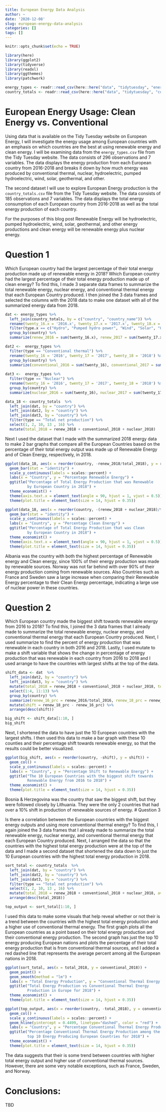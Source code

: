 ```yaml
---
title: European Energy Data Analysis
author: ~
date: '2020-12-08'
slug: european-energy-data-analysis
categories: []
tags: []
---
```


```r
knitr::opts_chunk$set(echo = TRUE)

library(here)
library(ggplot2)
library(tidyverse)
library(readxl)
library(ggthemes)
library(patchwork)

energy_types <- readr::read_csv(here::here("data", "tidytuesday", "energy_types.csv"))
country_totals <- readr::read_csv(here::here("data", "tidytuesday", "country_totals.csv"))
```

# European Energy Usage: Clean Energy vs. Conventional

Using data that is available on the Tidy Tuesday website on European Energy, I will investigate the energy usage among European countries with an emphasis on which countries are the best at using renewable energy and clean energy. I will be examining data from the `energy_types.csv` file from the Tidy Tuesday website. The data consists of 296 observations and 7 variables. The data displays the energy production from each European country from 2016-2018 and breaks it down by how much energy was produced by conventional thermal, nuclear, hydroelectric, pumped hydroelectric, wind, solar, geothermal, and other.

The second dataset I will use to explore European Energy production is the `country_totals.csv` file from the Tidy Tuesday website. The data consists of 185 observations and 7 variables. The data displays the total energy consumption of each European country from 2016-2018 as well as the total energy production of each country.

For the purposes of this blog post Renewable Energy will be hydroelectric, pumped hydroelectric, wind, solar, geothermal, and other energy productions and clean energy will be renewable energy plus nuclear energy.

# Question 1

Which European country had the largest percentage of their total energy production made up of renewable energy in 2018? Which European country had the largest percentage of their total energy production made up of clean energy? To find this, I made 3 separate data frames to summarize the total renewable energy, nuclear energy, and conventional thermal energy that each European Country produced. I then joined the 3 data frames and selected the columns with the 2018 data to make one dataset with all of the summarized energy data from 2018.

```r
dat <- energy_types %>%
  left_join(country_totals, by = c("country", "country_name")) %>%
  rename(twenty_16.x = '2016.x', twenty_17.x = '2017.x', twenty_18.x = '2018.x') %>%
  filter(type.x == c("Hydro", "Pumped hydro power", "Wind", "Solar", "Geothermal", "Other")) %>%
  group_by(country) %>%
  summarize(renew_2016 = sum(twenty_16.x), renew_2017 = sum(twenty_17.x), renew_2018 = sum(twenty_18.x)) 

dat2 <-  energy_types %>%
  filter(type == "Conventional thermal") %>%
  rename(twenty_16 = '2016', twenty_17 = '2017', twenty_18 = '2018') %>%
  group_by(country) %>%
  summarize(conventional_2016 = sum(twenty_16), conventional_2017 = sum(twenty_17), conventional_2018 = sum(twenty_18))
  
dat3 <-  energy_types %>%
  filter(type == "Nuclear") %>%
  rename(twenty_16 = '2016', twenty_17 = '2017', twenty_18 = '2018') %>%
  group_by(country) %>%
  summarize(nuclear_2016 = sum(twenty_16), nuclear_2017 = sum(twenty_17), nuclear_2018 = sum(twenty_18))

data_18 <- country_totals  %>%
  left_join(dat, by = "country") %>%
  left_join(dat2, by = "country") %>%
  left_join(dat3, by = "country") %>%
  filter(type == "Total net production") %>%
  select(1, 2, 10, 13 , 16) %>%
  mutate(total_2018 = renew_2018 + conventional_2018 + nuclear_2018)
```

Next I used the dataset that I made with the summarized 2018 energy data to make 2 bar graphs that compare all the European Countries based on the percentage of their total energy output was made up of Renewable Energy and of Clean Energy, respectively, in 2018.

```r
ggplot(data_18, aes(x = reorder(country, -renew_2018/total_2018), y = renew_2018/total_2018)) +
  geom_bar(stat = "identity") +
  scale_y_continuous(labels = scales::percent) +
  labs(x = "Country", y = "Percentage Renewable Energy") +
  ggtitle("Percentage of Total Energy Production that was Renewable 
          by European Country in 2018") +
  theme_economist() +
  theme(axis.text.x = element_text(angle = 90, hjust = 1, vjust = 0.5)) +
  theme(plot.title = element_text(size = 14, hjust = 0.35))

ggplot(data_18, aes(x = reorder(country, -(renew_2018 + nuclear_2018)/total_2018), y = (renew_2018 + nuclear_2018)/total_2018)) +
  geom_bar(stat = "identity") +
  scale_y_continuous(labels = scales::percent) +
  labs(x = "Country", y = "Percentage Clean Energy") +
  ggtitle("Percentage of Total Energy Production that was Clean 
          by European Country in 2018") +
  theme_economist() +
  theme(axis.text.x = element_text(angle = 90, hjust = 1, vjust = 0.5)) +
  theme(plot.title = element_text(size = 14, hjust = 0.35))
```
Albania was the country with both the highest percentage of Renewable energy and Clean energy, since 100% of their energy production was made by renewable sources. Norway was not far behind with over 90% of their energy production coming from renewable sources. Also Countries such as France and Sweden saw a large increase when comparing their Renewable Energy percentage to their Clean Energy percentage, indicating a large use of nuclear power in these countries.

# Question 2

Which European country made the biggest shift towards renewable energy from 2016 to 2018? To find this, I joined the 3 data frames that I already made to summarize the total renewable energy, nuclear energy, and conventional thermal energy that each European Country produced. Next, I used summarize to find the percent of energy production that was renewable in each country in both 2016 and 2018. Lastly, I used mutate to make a shift variable that shows the change in percentage of energy production that was renewable in each country from 2016 to 2018 and I used arrange to have the countries with largest shifts at the top of the data.

```r
shift_data <- dat  %>%
  left_join(dat2, by = "country") %>%
  left_join(dat3, by = "country") %>%
  mutate(total_2018 = renew_2018 + conventional_2018 + nuclear_2018, total_2017 = renew_2017 + conventional_2017 + nuclear_2017, total_2016 = renew_2016 + conventional_2016 + nuclear_2016) %>%
  select(1:4, 11:13) %>%
  group_by(country) %>%
  summarize(renew_16_prc = renew_2016/total_2016, renew_18_prc = renew_2018/total_2018) %>%
  mutate(shift = renew_18_prc - renew_16_prc) %>%
  arrange(desc(shift))

big_shift <- shift_data[1:10, ]
big_shift
```

Next, I shortened the data to have just the 10 European countries with the largest shifts. I then used this data to make a bar graph with these 10 counties and their percentage shift towards renewable energy, so that the results could be better visualized.

```r
ggplot(big_shift, aes(x = reorder(country, -shift), y = shift)) +
  geom_col() +
  scale_y_continuous(labels = scales::percent) +
  labs(x = "Country", y = "Percentage Shift to Renewable Energy") +
  ggtitle("The 10 European Countries with the biggest shift towards 
          Renewable Energy from 2016 to 2018") +
  theme_economist() +
  theme(plot.title = element_text(size = 14, hjust = 0.35))
```
Bosnia & Herzegovina was the country that saw the biggest shift, but they were followed closely by Lithuania. They were the only 2 countries that had over a 10% shift in production of renewable sources of energy.
# Question 3

Is there a correlation between the European countries with the biggest energy outputs and using more conventional thermal energy? To find this, I again joined the 3 data frames that I already made to summarize the total renewable energy, nuclear energy, and conventional thermal energy that each European Country produced. Next, I arranged the data so that the countries with the highest total energy production were at the top of the data and I made a second dataset that shortened the data down to just the 10 European countries with the highest total energy production in 2018.

```r
sort_total <- country_totals  %>%
  left_join(dat, by = "country") %>%
  left_join(dat2, by = "country") %>%
  left_join(dat3, by = "country") %>%
  filter(type == "Total net production") %>%
  select(1, 2, 10, 13 , 16) %>%
  mutate(total_2018 = renew_2018 + conventional_2018 + nuclear_2018, average_prc_conventional = mean(conventional_2018)/mean(total_2018)) %>%
  arrange(desc(total_2018))

top_output <- sort_total[1:10, ]
```

I used this data to make some visuals that help reveal whether or not their is a trend between the countries with the highest total energy production and a higher use of conventional thermal energy. The first graph plots all the European countries as a point based on their total energy production and their conventional energy production. The second graph has just the top 10 energy producing European nations and plots the percentage of their total energy production that is from conventional thermal sources, and I added a red dashed line that represents the average percent among all the European nations in 2018.

```r
ggplot(sort_total, aes(x = total_2018, y = conventional_2018)) +
  geom_point() +
  geom_smooth(method = "lm") +
  labs(x = "Total Energy Production", y = "Conventional Thermal Energy Production") +
  ggtitle("Total Energy Production vs Conventional Thermal Energy
          Production in Europe for 2018") +
  theme_economist() +
  theme(plot.title = element_text(size = 14, hjust = 0.35))

ggplot(top_output, aes(x = reorder(country, -total_2018), y = conventional_2018/total_2018)) +
  geom_col() +
  scale_y_continuous(labels = scales::percent) +
  geom_hline(yintercept = 0.4499, linetype="dashed", color = "red") +
  labs(x = "Country", y = "Percentage Conventional Thermal Energy Production") +
  ggtitle("Percentage Conventional Thermal Energy Production among the 
          top 10 Energy Producing European Countries for 2018") +
  theme_economist() +
  theme(plot.title = element_text(size = 14, hjust = 0.35))
```

The data suggests that their is some trend between countries with higher total energy output and higher use of conventional thermal sources. However, there are some very notable exceptions, such as France, Sweden, and Norway.

# Conclusions:

TBD